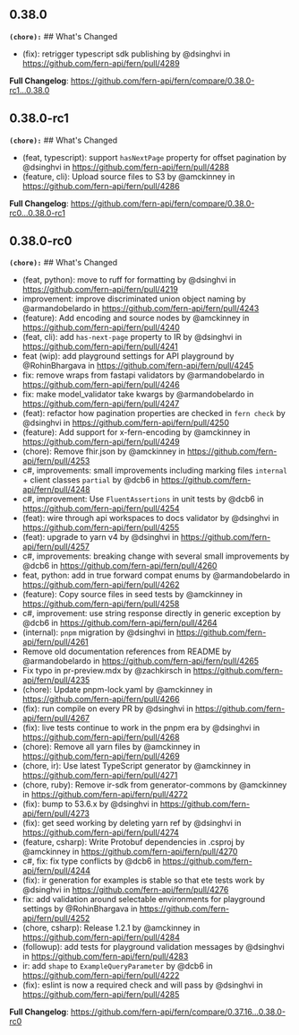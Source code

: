 ## 0.38.0
**`(chore):`** ## What's Changed
* (fix): retrigger typescript sdk publishing by @dsinghvi in https://github.com/fern-api/fern/pull/4289


**Full Changelog**: https://github.com/fern-api/fern/compare/0.38.0-rc1...0.38.0

## 0.38.0-rc1
**`(chore):`** ## What's Changed
* (feat, typescript): support `hasNextPage`  property for offset pagination by @dsinghvi in https://github.com/fern-api/fern/pull/4288
* (feature, cli): Upload source files to S3 by @amckinney in https://github.com/fern-api/fern/pull/4286


**Full Changelog**: https://github.com/fern-api/fern/compare/0.38.0-rc0...0.38.0-rc1

## 0.38.0-rc0
**`(chore):`** ## What's Changed
* (feat, python): move to ruff for formatting by @dsinghvi in https://github.com/fern-api/fern/pull/4219
* improvement: improve discriminated union object naming by @armandobelardo in https://github.com/fern-api/fern/pull/4243
* (feature): Add encoding and source nodes by @amckinney in https://github.com/fern-api/fern/pull/4240
* (feat, cli): add `has-next-page` property to IR by @dsinghvi in https://github.com/fern-api/fern/pull/4241
* feat (wip): add playground settings for API playground by @RohinBhargava in https://github.com/fern-api/fern/pull/4245
* fix: remove wraps from fastapi validators by @armandobelardo in https://github.com/fern-api/fern/pull/4246
* fix: make model_validator take kwargs by @armandobelardo in https://github.com/fern-api/fern/pull/4247
* (feat): refactor how pagination properties are checked in `fern check` by @dsinghvi in https://github.com/fern-api/fern/pull/4250
* (feature): Add support for x-fern-encoding by @amckinney in https://github.com/fern-api/fern/pull/4249
* (chore): Remove fhir.json by @amckinney in https://github.com/fern-api/fern/pull/4253
* c#, improvements: small improvements including marking files `internal` + client classes `partial` by @dcb6 in https://github.com/fern-api/fern/pull/4248
* c#, improvement: Use `FluentAssertions` in unit tests by @dcb6 in https://github.com/fern-api/fern/pull/4254
* (feat): wire through api workspaces to docs validator by @dsinghvi in https://github.com/fern-api/fern/pull/4255
* (feat): upgrade to yarn v4 by @dsinghvi in https://github.com/fern-api/fern/pull/4257
* c#, improvements: breaking change with several small improvements by @dcb6 in https://github.com/fern-api/fern/pull/4260
* feat, python: add in true forward compat enums by @armandobelardo in https://github.com/fern-api/fern/pull/4262
* (feature): Copy source files in seed tests by @amckinney in https://github.com/fern-api/fern/pull/4258
* c#, improvement: use string response directly in generic exception by @dcb6 in https://github.com/fern-api/fern/pull/4264
* (internal): `pnpm` migration by @dsinghvi in https://github.com/fern-api/fern/pull/4261
* Remove old documentation references from README by @armandobelardo in https://github.com/fern-api/fern/pull/4265
* Fix typo in pr-preview.mdx by @zachkirsch in https://github.com/fern-api/fern/pull/4235
* (chore): Update pnpm-lock.yaml by @amckinney in https://github.com/fern-api/fern/pull/4266
* (fix): run compile on every PR by @dsinghvi in https://github.com/fern-api/fern/pull/4267
* (fix): live tests continue to work in the pnpm era by @dsinghvi in https://github.com/fern-api/fern/pull/4268
* (chore): Remove all yarn files by @amckinney in https://github.com/fern-api/fern/pull/4269
* (chore, ir): Use latest TypeScript generator by @amckinney in https://github.com/fern-api/fern/pull/4271
* (chore, ruby): Remove ir-sdk from generator-commons by @amckinney in https://github.com/fern-api/fern/pull/4272
* (fix): bump to 53.6.x by @dsinghvi in https://github.com/fern-api/fern/pull/4273
* (fix): get seed working by deleting yarn ref by @dsinghvi in https://github.com/fern-api/fern/pull/4274
* (feature, csharp): Write Protobuf dependencies in .csproj by @amckinney in https://github.com/fern-api/fern/pull/4270
* c#, fix: fix type conflicts by @dcb6 in https://github.com/fern-api/fern/pull/4244
* (fix): ir generation for examples is stable so that ete tests work by @dsinghvi in https://github.com/fern-api/fern/pull/4276
* fix: add validation around selectable environments for playground settings by @RohinBhargava in https://github.com/fern-api/fern/pull/4252
* (chore, csharp): Release 1.2.1 by @amckinney in https://github.com/fern-api/fern/pull/4284
* (followup): add tests for playground validation messages by @dsinghvi in https://github.com/fern-api/fern/pull/4283
* ir: add `shape` to `ExampleQueryParameter` by @dcb6 in https://github.com/fern-api/fern/pull/4222
* (fix): eslint is now a required check and will pass by @dsinghvi in https://github.com/fern-api/fern/pull/4285


**Full Changelog**: https://github.com/fern-api/fern/compare/0.37.16...0.38.0-rc0

